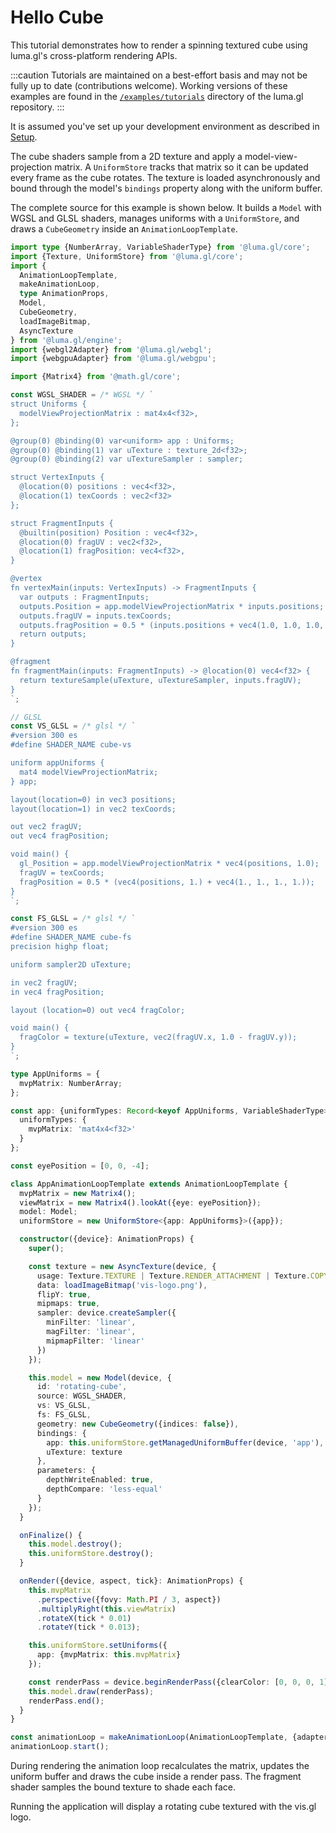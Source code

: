 
# Hello Cube

This tutorial demonstrates how to render a spinning textured cube using luma.gl's cross-platform rendering APIs.

:::caution
Tutorials are maintained on a best-effort basis and may not be fully up to date (contributions welcome). Working versions of these examples are found in the [`/examples/tutorials`](https://github.com/visgl/luma.gl/tree/master/examples/tutorials) directory of the luma.gl repository.
:::

<DeviceTabs />
<HelloCubeExample />

It is assumed you've set up your development environment as described in [Setup](/docs/tutorials).

The cube shaders sample from a 2D texture and apply a model-view-projection
matrix. A `UniformStore` tracks that matrix so it can be updated every frame as
the cube rotates. The texture is loaded asynchronously and bound through the
model's `bindings` property along with the uniform buffer.

The complete source for this example is shown below. It builds a `Model` with WGSL
and GLSL shaders, manages uniforms with a `UniformStore`, and draws a `CubeGeometry`
inside an `AnimationLoopTemplate`.

```typescript
import type {NumberArray, VariableShaderType} from '@luma.gl/core';
import {Texture, UniformStore} from '@luma.gl/core';
import {
  AnimationLoopTemplate,
  makeAnimationLoop,
  type AnimationProps,
  Model,
  CubeGeometry,
  loadImageBitmap,
  AsyncTexture
} from '@luma.gl/engine';
import {webgl2Adapter} from '@luma.gl/webgl';
import {webgpuAdapter} from '@luma.gl/webgpu';

import {Matrix4} from '@math.gl/core';

const WGSL_SHADER = /* WGSL */ `
struct Uniforms {
  modelViewProjectionMatrix : mat4x4<f32>,
};

@group(0) @binding(0) var<uniform> app : Uniforms;
@group(0) @binding(1) var uTexture : texture_2d<f32>;
@group(0) @binding(2) var uTextureSampler : sampler;

struct VertexInputs {
  @location(0) positions : vec4<f32>,
  @location(1) texCoords : vec2<f32>
};

struct FragmentInputs {
  @builtin(position) Position : vec4<f32>,
  @location(0) fragUV : vec2<f32>,
  @location(1) fragPosition: vec4<f32>,
}

@vertex
fn vertexMain(inputs: VertexInputs) -> FragmentInputs {
  var outputs : FragmentInputs;
  outputs.Position = app.modelViewProjectionMatrix * inputs.positions;
  outputs.fragUV = inputs.texCoords;
  outputs.fragPosition = 0.5 * (inputs.positions + vec4(1.0, 1.0, 1.0, 1.0));
  return outputs;
}

@fragment
fn fragmentMain(inputs: FragmentInputs) -> @location(0) vec4<f32> {
  return textureSample(uTexture, uTextureSampler, inputs.fragUV);
}
`;

// GLSL
const VS_GLSL = /* glsl */ `
#version 300 es
#define SHADER_NAME cube-vs

uniform appUniforms {
  mat4 modelViewProjectionMatrix;
} app;

layout(location=0) in vec3 positions;
layout(location=1) in vec2 texCoords;

out vec2 fragUV;
out vec4 fragPosition;

void main() {
  gl_Position = app.modelViewProjectionMatrix * vec4(positions, 1.0);
  fragUV = texCoords;
  fragPosition = 0.5 * (vec4(positions, 1.) + vec4(1., 1., 1., 1.));
}
`;

const FS_GLSL = /* glsl */ `
#version 300 es
#define SHADER_NAME cube-fs
precision highp float;

uniform sampler2D uTexture;

in vec2 fragUV;
in vec4 fragPosition;

layout (location=0) out vec4 fragColor;

void main() {
  fragColor = texture(uTexture, vec2(fragUV.x, 1.0 - fragUV.y));
}
`;

type AppUniforms = {
  mvpMatrix: NumberArray;
};

const app: {uniformTypes: Record<keyof AppUniforms, VariableShaderType>} = {
  uniformTypes: {
    mvpMatrix: 'mat4x4<f32>'
  }
};

const eyePosition = [0, 0, -4];

class AppAnimationLoopTemplate extends AnimationLoopTemplate {
  mvpMatrix = new Matrix4();
  viewMatrix = new Matrix4().lookAt({eye: eyePosition});
  model: Model;
  uniformStore = new UniformStore<{app: AppUniforms}>({app});

  constructor({device}: AnimationProps) {
    super();

    const texture = new AsyncTexture(device, {
      usage: Texture.TEXTURE | Texture.RENDER_ATTACHMENT | Texture.COPY_DST,
      data: loadImageBitmap('vis-logo.png'),
      flipY: true,
      mipmaps: true,
      sampler: device.createSampler({
        minFilter: 'linear',
        magFilter: 'linear',
        mipmapFilter: 'linear'
      })
    });

    this.model = new Model(device, {
      id: 'rotating-cube',
      source: WGSL_SHADER,
      vs: VS_GLSL,
      fs: FS_GLSL,
      geometry: new CubeGeometry({indices: false}),
      bindings: {
        app: this.uniformStore.getManagedUniformBuffer(device, 'app'),
        uTexture: texture
      },
      parameters: {
        depthWriteEnabled: true,
        depthCompare: 'less-equal'
      }
    });
  }

  onFinalize() {
    this.model.destroy();
    this.uniformStore.destroy();
  }

  onRender({device, aspect, tick}: AnimationProps) {
    this.mvpMatrix
      .perspective({fovy: Math.PI / 3, aspect})
      .multiplyRight(this.viewMatrix)
      .rotateX(tick * 0.01)
      .rotateY(tick * 0.013);

    this.uniformStore.setUniforms({
      app: {mvpMatrix: this.mvpMatrix}
    });

    const renderPass = device.beginRenderPass({clearColor: [0, 0, 0, 1], clearDepth: 1});
    this.model.draw(renderPass);
    renderPass.end();
  }
}

const animationLoop = makeAnimationLoop(AnimationLoopTemplate, {adapters: [webgpuAdapter, webgl2Adapter]})
animationLoop.start();
```

During rendering the animation loop recalculates the matrix, updates the uniform
buffer and draws the cube inside a render pass. The fragment shader samples the
bound texture to shade each face.

Running the application will display a rotating cube textured with the vis.gl logo.
